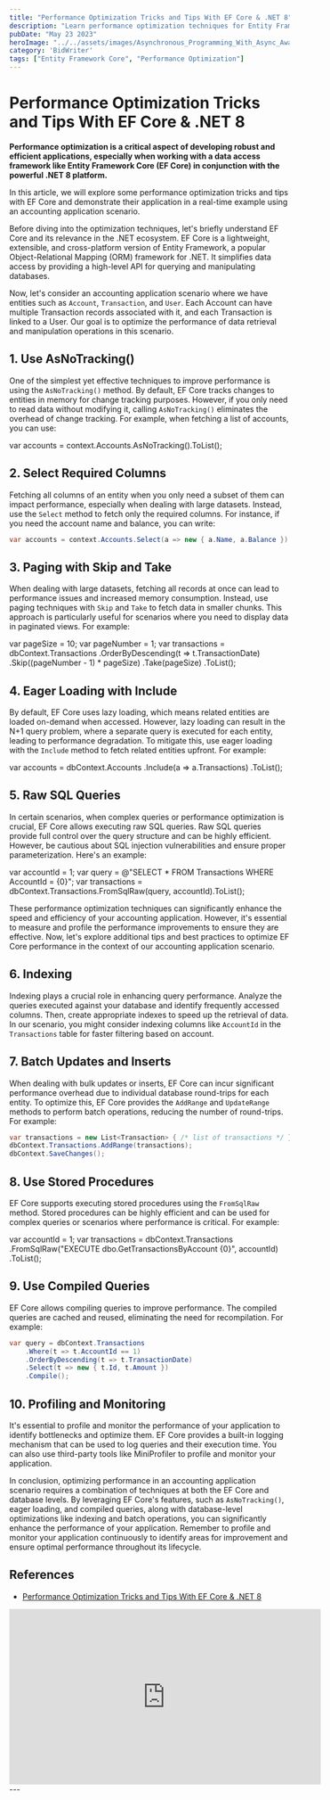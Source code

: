```yaml
---
title: "Performance Optimization Tricks and Tips With EF Core & .NET 8"
description: "Learn performance optimization techniques for Entity Framework Core with .NET 7 using real-time examples."
pubDate: "May 23 2023"
heroImage: "../../assets/images/Asynchronous_Programming_With_Async_Await_Task_In_CSharp.jpg"
category: 'BidWriter'
tags: ["Entity Framework Core", "Performance Optimization"]
---
```


# Performance Optimization Tricks and Tips With EF Core & .NET 8

**Performance optimization is a critical aspect of developing robust and efficient applications, especially when working with a data access framework like Entity Framework Core (EF Core) in conjunction with the powerful .NET 8 platform.**

In this article, we will explore some performance optimization tricks and tips with EF Core and demonstrate their application in a real-time example using an accounting application scenario.

Before diving into the optimization techniques, let's briefly understand EF Core and its relevance in the .NET ecosystem. EF Core is a lightweight, extensible, and cross-platform version of Entity Framework, a popular Object-Relational Mapping (ORM) framework for .NET. It simplifies data access by providing a high-level API for querying and manipulating databases.

Now, let's consider an accounting application scenario where we have entities such as `Account`, `Transaction`, and `User`. Each Account can have multiple Transaction records associated with it, and each Transaction is linked to a User. Our goal is to optimize the performance of data retrieval and manipulation operations in this scenario.

## 1. Use AsNoTracking()

One of the simplest yet effective techniques to improve performance is using the `AsNoTracking()` method. By default, EF Core tracks changes to entities in memory for change tracking purposes. However, if you only need to read data without modifying it, calling `AsNoTracking()` eliminates the overhead of change tracking. For example, when fetching a list of accounts, you can use:


var accounts = context.Accounts.AsNoTracking().ToList();


## 2. Select Required Columns

Fetching all columns of an entity when you only need a subset of them can impact performance, especially when dealing with large datasets. Instead, use the `Select` method to fetch only the required columns. For instance, if you need the account name and balance, you can write:

```csharp
var accounts = context.Accounts.Select(a => new { a.Name, a.Balance }).ToList();
```

## 3. Paging with Skip and Take

When dealing with large datasets, fetching all records at once can lead to performance issues and increased memory consumption. Instead, use paging techniques with `Skip` and `Take` to fetch data in smaller chunks. This approach is particularly useful for scenarios where you need to display data in paginated views. For example:


var pageSize = 10;
var pageNumber = 1;
var transactions = dbContext.Transactions
    .OrderByDescending(t => t.TransactionDate)
    .Skip((pageNumber - 1) * pageSize)
    .Take(pageSize)
    .ToList();


## 4. Eager Loading with Include

By default, EF Core uses lazy loading, which means related entities are loaded on-demand when accessed. However, lazy loading can result in the N+1 query problem, where a separate query is executed for each entity, leading to performance degradation. To mitigate this, use eager loading with the `Include` method to fetch related entities upfront. For example:


var accounts = dbContext.Accounts
    .Include(a => a.Transactions)
    .ToList();


## 5. Raw SQL Queries

In certain scenarios, when complex queries or performance optimization is crucial, EF Core allows executing raw SQL queries. Raw SQL queries provide full control over the query structure and can be highly efficient. However, be cautious about SQL injection vulnerabilities and ensure proper parameterization. Here's an example:


var accountId = 1;
var query = @"SELECT * FROM Transactions WHERE AccountId = {0}";
var transactions = dbContext.Transactions.FromSqlRaw(query, accountId).ToList();


These performance optimization techniques can significantly enhance the speed and efficiency of your accounting application. However, it's essential to measure and profile the performance improvements to ensure they are effective. Now, let's explore additional tips and best practices to optimize EF Core performance in the context of our accounting application scenario.

## 6. Indexing

Indexing plays a crucial role in enhancing query performance. Analyze the queries executed against your database and identify frequently accessed columns. Then, create appropriate indexes to speed up the retrieval of data. In our scenario, you might consider indexing columns like `AccountId` in the `Transactions` table for faster filtering based on account.

## 7. Batch Updates and Inserts

When dealing with bulk updates or inserts, EF Core can incur significant performance overhead due to individual database round-trips for each entity. To optimize this, EF Core provides the `AddRange` and `UpdateRange` methods to perform batch operations, reducing the number of round-trips. For example:


```csharp
var transactions = new List<Transaction> { /* list of transactions */ };
dbContext.Transactions.AddRange(transactions);
dbContext.SaveChanges();
```


## 8. Use Stored Procedures

EF Core supports executing stored procedures using the `FromSqlRaw` method. Stored procedures can be highly efficient and can be used for complex queries or scenarios where performance is critical. For example:


var accountId = 1;
var transactions = dbContext.Transactions
    .FromSqlRaw("EXECUTE dbo.GetTransactionsByAccount {0}", accountId)
    .ToList();


## 9. Use Compiled Queries

EF Core allows compiling queries to improve performance. The compiled queries are cached and reused, eliminating the need for recompilation. For example:

```csharp
var query = dbContext.Transactions
    .Where(t => t.AccountId == 1)
    .OrderByDescending(t => t.TransactionDate)
    .Select(t => new { t.Id, t.Amount })
    .Compile();
```

## 10. Profiling and Monitoring

It's essential to profile and monitor the performance of your application to identify bottlenecks and optimize them. EF Core provides a built-in logging mechanism that can be used to log queries and their execution time. You can also use third-party tools like MiniProfiler to profile and monitor your application.

In conclusion, optimizing performance in an accounting application scenario requires a combination of techniques at both the EF Core and database levels. By leveraging EF Core's features, such as `AsNoTracking()`, eager loading, and compiled queries, along with database-level optimizations like indexing and batch operations, you can significantly enhance the performance of your application. Remember to profile and monitor your application continuously to identify areas for improvement and ensure optimal performance throughout its lifecycle.

## References

- [Performance Optimization Tricks and Tips With EF Core & .NET 8](https://www.youtube.com/watch?v=TqC7USVOoxQ)

<iframe width="560" height="315" src="https://www.youtube.com/embed/TqC7USVOoxQ" title="YouTube video player" frameborder="0" allow="accelerometer; autoplay; clipboard-write; encrypted-media; gyroscope; picture-in-picture; web-share" allowfullscreen></iframe>
---
